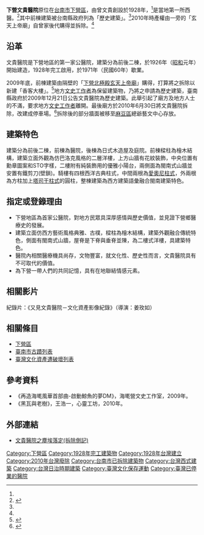 '''下營文貴醫院'''原位在[[台南市|台南市]][[下營區|下營區]]，由曾文貴創設於1928年，<ref name="wang"/>是當地第一所西醫。<ref>{{cite news|url=http://web.pts.org.tw/php/news/pts_news/detail.php?NEENO=152848|title=文貴醫院啟示 守護老建築運動起|publisher=公共電視|date=2010-07-03|accessdate=2010-12-15|archive-date=2016-03-04|archive-url=https://web.archive.org/web/20160304194026/http://web.pts.org.tw/php/news/pts_news/detail.php?NEENO=152848|dead-url=no}}</ref>其中前棟建築被台南縣政府列為「歷史建築」。<ref name="wang"/>2010年時產權由一旁的「玄天上帝廟」自曾家後代購得並拆除。<ref name="wang"/>

== 沿革 ==
文貴醫院是下營地區的第一家公醫院，建築分為前後二棟，於1926年（[[昭和|昭和]]元年）開始建造，1928年完工啟用，於1971年（民國60年）歇業。

2009年底，前棟建築由隔壁的「[[下營北極殿玄天上帝廟|下營北極殿玄天上帝廟]]」購得，打算將之拆除以新建「香客大樓」。<ref>{{cite news|url=http://www.libertytimes.com.tw/2010/new/jul/1/today-life9.htm|title=含淚放氣球 學生向文貴醫院掰掰|publisher=自由時報|date=2010-07-03|accessdate=2010-12-15|archive-date=2013-06-01|archive-url=https://web.archive.org/web/20130601012548/http://www.libertytimes.com.tw/2010/new/jul/1/today-life9.htm|dead-url=no}}</ref>地方[[文史工作|文史工作者]]為保留建築物，乃將之申請為歷史建築，臺南縣政府於2009年12月21日公告文貴醫院為歷史建築。此舉引起了廟方及地方人士的不滿，要求地方[[文史工作|文史工作者]]離開。最後廟方於2010年6月30日將文貴醫院拆除，改建成停車場。<ref name="wang">{{cite book|author=王浩一|title=黑瓦與老樹|isbn=978-986-80248-3-0|date=2010-08}}</ref>拆除後的部分牆面被移至[[麻豆區|麻豆區]]總爺藝文中心存放。

== 建築特色 ==
建築分為前後二棟，前棟為醫院，後棟為日式木造屋及庭院。前棟樑柱為檜木結構，建築立面外觀為仿巴洛克風格的二層洋樓，上方山牆有花紋裝飾，中央位置有勳章圖案和STO字樣，二樓附有純裝飾用的優雅小陽台，兩側面為閩南式山牆並安置有鐵剪刀(壁鎖)。騎樓有四根西洋古典柱式，中間兩根為[[愛奧尼柱式|愛奧尼柱式]]，外兩根為方柱加上[[塔司干柱式|塔司干柱式]]的圓柱，整棟建築為西方建築語彙融合閩南建築特色。

== 指定或登錄理由 == 
*下營地區為首家公醫院，對地方民眾具深厚感情與歷史價值，並見證下營鄉醫療史的發展。 
*建築立面仿西方藝術風格典雅、古樸，樑柱為檜木結構，建築外觀融合傳統特色，側面有閩南式山牆，屋脊是下脊與垂脊並陳，為二樓式洋樓，具建築特色。 
*醫院內相關醫療機具尚存，文物豐富，就文化性、歷史性而言，文貴醫院具有不可取代的價值。 
*為下營一帶人們的共同記憶，具有在地聯結情感元素。

== 相關影片 ==
紀錄片：《又見文貴醫院－文化資產影像紀錄》（導演：姜玫如）

== 相關條目 ==
*[[下營區|下營區]]
*[[臺南市古蹟列表|臺南市古蹟列表]]
*[[臺灣文化資產遭破壞列表|臺灣文化資產遭破壞列表]]

== 參考資料 ==
{{reflist}}
*《再造海墘風華首部曲-啟動鯨魚的夢DM》，海墘營文史工作室，2009年。
*《黑瓦與老樹》，王浩一，心靈工坊，2010年。

==外部連結==
*[http://naturallybread.yam.org.tw/2010-oldhouse/oldhouse-10i/adama-10i-index.htm 文貴醫院之塵埃落定(拆除側記)] {{Wayback|url=http://naturallybread.yam.org.tw/2010-oldhouse/oldhouse-10i/adama-10i-index.htm |date=20200803123135 }}

{{臺南市歷史建築}}

[[Category:下營區|Category:下營區]]
[[Category:1928年完工建築物|Category:1928年完工建築物]]
[[Category:1928年台灣建立|Category:1928年台灣建立]]
[[Category:2010年台灣廢除|Category:2010年台灣廢除]]
[[Category:台南市已拆除建築物|Category:台南市已拆除建築物]]
[[Category:台灣西式建築|Category:台灣西式建築]]
[[Category:台灣日治時期建築|Category:台灣日治時期建築]]
[[Category:臺灣文化保存運動|Category:臺灣文化保存運動]]
[[Category:臺灣已停業的醫院|Category:臺灣已停業的醫院]]